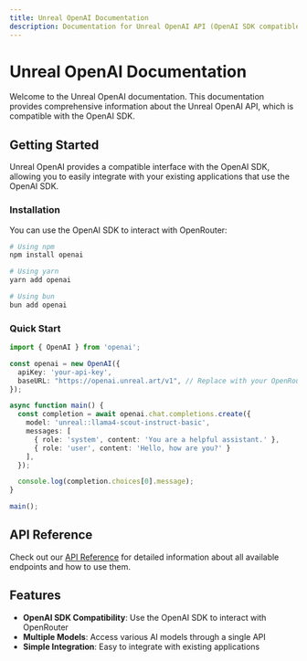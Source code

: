 ```yaml
---
title: Unreal OpenAI Documentation
description: Documentation for Unreal OpenAI API (OpenAI SDK compatible)
---
```



# Unreal OpenAI Documentation

Welcome to the Unreal OpenAI documentation. This documentation provides comprehensive information about the Unreal OpenAI API, which is compatible with the OpenAI SDK.

## Getting Started

Unreal OpenAI provides a compatible interface with the OpenAI SDK, allowing you to easily integrate with your existing applications that use the OpenAI SDK.

### Installation

You can use the OpenAI SDK to interact with OpenRouter:

```bash
# Using npm
npm install openai

# Using yarn
yarn add openai

# Using bun
bun add openai
```

### Quick Start

```typescript
import { OpenAI } from 'openai';

const openai = new OpenAI({
  apiKey: 'your-api-key',
  baseURL: "https://openai.unreal.art/v1", // Replace with your OpenRouter endpoint
});

async function main() {
  const completion = await openai.chat.completions.create({
    model: 'unreal::llama4-scout-instruct-basic',
    messages: [
      { role: 'system', content: 'You are a helpful assistant.' },
      { role: 'user', content: 'Hello, how are you?' }
    ],
  });

  console.log(completion.choices[0].message);
}

main();
```

## API Reference

Check out our [API Reference](/openai) for detailed information about all available endpoints and how to use them.

## Features

- **OpenAI SDK Compatibility**: Use the OpenAI SDK to interact with OpenRouter
- **Multiple Models**: Access various AI models through a single API
- **Simple Integration**: Easy to integrate with existing applications
